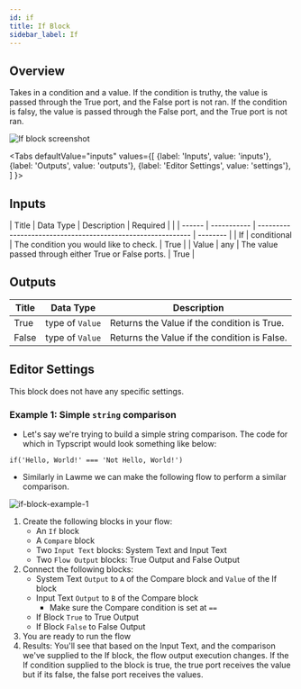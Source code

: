 ```yaml
---
id: if
title: If Block
sidebar_label: If
---
```



## Overview

Takes in a condition and a value. If the condition is truthy, the value is passed through the True port, and the False port is not ran.
If the condition is falsy, the value is passed through the False port, and the True port is not ran.


![If block screenshot](./assets/if-block.png)

<Tabs
  defaultValue="inputs"
  values={[
    {label: 'Inputs', value: 'inputs'},
    {label: 'Outputs', value: 'outputs'},
    {label: 'Editor Settings', value: 'settings'},
  ]
}>

<TabItem value="inputs">

## Inputs

| Title  | Data Type   | Description                                                  | Required |                                                                                                                                                                |
| ------ | ----------- | -----------------------------------------------------------  | -------- |
| If     | conditional | The condition you would like to check.                       | True     |
| Value  | any         | The value passed through either True or False ports.         | True     |
</TabItem>

<TabItem value="outputs">

## Outputs

| Title    | Data Type        | Description                                       |
| -------- | ---------------- | ------------------------------------------------- |
| True     | type of `Value`  | Returns the Value if the condition is True.       |
| False    | type of `Value`  | Returns the Value if the condition is False.      |

</TabItem>

<TabItem value="settings">

## Editor Settings

This block does not have any specific settings.

</TabItem>

</Tabs>

### Example 1: Simple `string` comparison

- Let's say we're trying to build a simple string comparison. The code for which in Typscript would look something like below:
```
if('Hello, World!' === 'Not Hello, World!')
```
- Similarly in Lawme we can make the following flow to perform a similar comparison. 

![if-block-example-1](./assets/if-block-example.png)

1. Create the following blocks in your flow:
    - An `If` block 
    - A `Compare` block
    - Two `Input Text` blocks: System Text and Input Text
    - Two `Flow Output` blocks: True Output and False Output
2. Connect the following blocks:
    - System Text `Output` to `A` of the Compare block and `Value` of the If block
    - Input Text `Output` to `B` of the Compare block
      - Make sure the Compare condition is set at `==`
    - If Block `True` to True Output
    - If Block `False` to False Output
3. You are ready to run the flow
4. Results: You'll see that based on the Input Text, and the comparison we've supplied to the If block, the flow output execution changes. 
If the If condition supplied to the block is true, the true port receives the value but if its false, the false port receives the values.
